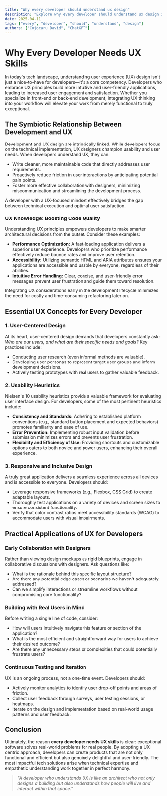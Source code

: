 ```yaml
---
title: "Why every developer should understand ux design"
description: "Explore why every developer should understand ux design in this detailed guide, offering insights, strategies, and practical tips to enhance your understanding and application of the topic."
date: 2025-04-11
tags: ["every", "developer", "should", "understand", "design"]
authors: ["Cojocaru David", "ChatGPT"]
---
```


# Why Every Developer Needs UX Skills

In today's tech landscape, understanding user experience (UX) design isn't just a nice-to-have for developers—it's a core competency. Developers who embrace UX principles build more intuitive and user-friendly applications, leading to increased user engagement and satisfaction. Whether you specialize in front-end or back-end development, integrating UX thinking into your workflow will elevate your work from merely functional to truly exceptional.

## The Symbiotic Relationship Between Development and UX

Development and UX design are intrinsically linked. While developers focus on the technical implementation, UX designers champion usability and user needs. When developers understand UX, they can:

- Write cleaner, more maintainable code that directly addresses user requirements.
- Proactively reduce friction in user interactions by anticipating potential pain points.
- Foster more effective collaboration with designers, minimizing miscommunication and streamlining the development process.

A developer with a UX-focused mindset effectively bridges the gap between technical execution and optimal user satisfaction.

### UX Knowledge: Boosting Code Quality

Understanding UX principles empowers developers to make smarter architectural decisions from the outset. Consider these examples:

- **Performance Optimization:** A fast-loading application delivers a superior user experience. Developers who prioritize performance effectively reduce bounce rates and improve user retention.
- **Accessibility:** Utilizing semantic HTML and ARIA attributes ensures your applications are accessible and usable by everyone, regardless of their abilities.
- **Intuitive Error Handling:** Clear, concise, and user-friendly error messages prevent user frustration and guide them toward resolution.

Integrating UX considerations early in the development lifecycle minimizes the need for costly and time-consuming refactoring later on.

## Essential UX Concepts for Every Developer

### 1. User-Centered Design

At its heart, user-centered design demands that developers constantly ask: _Who are our users, and what are their specific needs and goals?_ Key practices include:

- Conducting user research (even informal methods are valuable).
- Developing user personas to represent target user groups and inform development decisions.
- Actively testing prototypes with real users to gather valuable feedback.

### 2. Usability Heuristics

Nielsen's 10 usability heuristics provide a valuable framework for evaluating user interface design. For developers, some of the most pertinent heuristics include:

- **Consistency and Standards:** Adhering to established platform conventions (e.g., standard button placement and expected behaviors) promotes familiarity and ease of use.
- **Error Prevention:** Implementing robust input validation before submission minimizes errors and prevents user frustration.
- **Flexibility and Efficiency of Use:** Providing shortcuts and customizable options caters to both novice and power users, enhancing their overall experience.

### 3. Responsive and Inclusive Design

A truly great application delivers a seamless experience across all devices and is accessible to everyone. Developers should:

- Leverage responsive frameworks (e.g., Flexbox, CSS Grid) to create adaptable layouts.
- Thoroughly test applications on a variety of devices and screen sizes to ensure consistent functionality.
- Verify that color contrast ratios meet accessibility standards (WCAG) to accommodate users with visual impairments.

## Practical Applications of UX for Developers

### Early Collaboration with Designers

Rather than viewing design mockups as rigid blueprints, engage in collaborative discussions with designers. Ask questions like:

- What is the rationale behind this specific layout structure?
- Are there any potential edge cases or scenarios we haven't adequately addressed?
- Can we simplify interactions or streamline workflows without compromising core functionality?

### Building with Real Users in Mind

Before writing a single line of code, consider:

- How will users intuitively navigate this feature or section of the application?
- What is the most efficient and straightforward way for users to achieve their desired outcome?
- Are there any unnecessary steps or complexities that could potentially frustrate users?

### Continuous Testing and Iteration

UX is an ongoing process, not a one-time event. Developers should:

- Actively monitor analytics to identify user drop-off points and areas of friction.
- Collect user feedback through surveys, user testing sessions, or heatmaps.
- Iterate on the design and implementation based on real-world usage patterns and user feedback.

## Conclusion

Ultimately, the reason **every developer needs UX skills** is clear: exceptional software solves real-world problems for real people. By adopting a UX-centric approach, developers can create products that are not only functional and efficient but also genuinely delightful and user-friendly. The most impactful tech solutions arise when technical expertise and empathetic understanding work together in perfect harmony.

> _"A developer who understands UX is like an architect who not only designs a building but also understands how people will live and interact within that space."_
